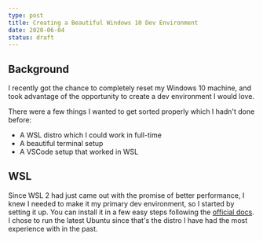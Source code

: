 ```yaml
---
type: post
title: Creating a Beautiful Windows 10 Dev Environment
date: 2020-06-04
status: draft
---
```


## Background

I recently got the chance to completely reset my Windows 10 machine, and took advantage of the
opportunity to create a dev environment I would love.

There were a few things I wanted to get sorted properly which I hadn't done before:

- A WSL distro which I could work in full-time
- A beautiful terminal setup
- A VSCode setup that worked in WSL

## WSL

Since WSL 2 had just came out with the promise of better performance, I knew I needed to make it my
primary dev environment, so I started by setting it up. You can install it in a few easy steps
following the [official docs](https://docs.microsoft.com/en-us/windows/wsl/install-win10). I chose
to run the latest Ubuntu since that's the distro I have had the most experience with in the past.

